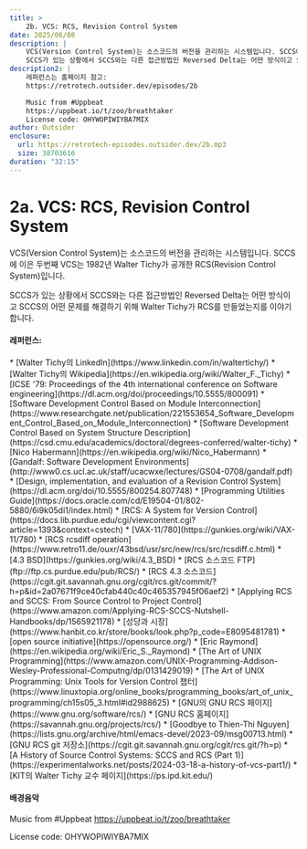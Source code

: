 ```yaml
---
title: >
    2b. VCS: RCS, Revision Control System
date: 2025/06/08
description: |
    VCS(Version Control System)는 소스코드의 버전을 관리하는 시스템입니다. SCCS에 이은 두번째 VCS는 1982년 Walter Tichy가 공개한 RCS(Revision Control System)입니다.
    SCCS가 있는 상황에서 SCCS와는 다른 접근방법인 Reversed Delta는 어떤 방식이고 SCCS의 어떤 문제를 해결하기 위해 Walter Tichy가 RCS를 만들었는지를 이야기합니다.
description2: |
    레퍼런스는 홈페이지 참고:
    https://retrotech.outsider.dev/episodes/2b

    Music from #Uppbeat
    https://uppbeat.io/t/zoo/breathtaker
    License code: OHYWOPIWIYBA7MIX
author: Outsider
enclosure:
  url: https://retrotech-episodes.outsider.dev/2b.mp3
  size: 38703616
duration: "32:15"
---
```


# 2a. VCS: RCS, Revision Control System

VCS(Version Control System)는 소스코드의 버전을 관리하는 시스템입니다.
SCCS에 이은 두번째 VCS는 1982년 Walter Tichy가 공개한 RCS(Revision Control System)입니다.

SCCS가 있는 상황에서 SCCS와는 다른 접근방법인 Reversed Delta는 어떤 방식이고
SCCS의 어떤 문제를 해결하기 위해 Walter Tichy가 RCS를 만들었는지를 이야기합니다.


<Badges
/>

#### 레퍼런스:
<div className="refs">
    * [Walter Tichy의 LinkedIn](https://www.linkedin.com/in/waltertichy/)
    * [Walter Tichy의 Wikipedia](https://en.wikipedia.org/wiki/Walter_F._Tichy)
    * [ICSE '79: Proceedings of the 4th international conference on Software engineering](https://dl.acm.org/doi/proceedings/10.5555/800091)
    * [Software Development Control Based on Module Interconnection](https://www.researchgate.net/publication/221553654_Software_Development_Control_Based_on_Module_Interconnection)
    * [Software Development Control Based on System Structure Description](https://csd.cmu.edu/academics/doctoral/degrees-conferred/walter-tichy)
    * [Nico Habermann](https://en.wikipedia.org/wiki/Nico_Habermann)
    * [Gandalf: Software Development Environments](http://www0.cs.ucl.ac.uk/staff/ucacwxe/lectures/GS04-0708/gandalf.pdf)
    * [Design, implementation, and evaluation of a Revision Control System](https://dl.acm.org/doi/10.5555/800254.807748)
    * [Programming Utilities Guide](https://docs.oracle.com/cd/E19504-01/802-5880/6i9k05di1/index.html)
    * [RCS: A System for Version Control](https://docs.lib.purdue.edu/cgi/viewcontent.cgi?article=1393&context=cstech)
    * [VAX-11/780](https://gunkies.org/wiki/VAX-11/780)
    * [RCS rcsdiff operation](https://www.retro11.de/ouxr/43bsd/usr/src/new/rcs/src/rcsdiff.c.html)
    * [4.3 BSD](https://gunkies.org/wiki/4.3_BSD)
    * [RCS 소스코드 FTP](ftp://ftp.cs.purdue.edu/pub/RCS/)
    * [RCS 4.3 소스코드](https://cgit.git.savannah.gnu.org/cgit/rcs.git/commit/?h=p&id=2a07671f9ce40cfab440c40c465357945f06aef2)
    * [Applying RCS and SCCS: From Source Control to Project Control](https://www.amazon.com/Applying-RCS-SCCS-Nutshell-Handbooks/dp/1565921178)
    * [성당과 시장](https://www.hanbit.co.kr/store/books/look.php?p_code=E8095481781)
    * [open source initiative](https://opensource.org/)
    * [Eric Raymond](https://en.wikipedia.org/wiki/Eric_S._Raymond)
    * [The Art of UNIX Programming](https://www.amazon.com/UNIX-Programming-Addison-Wesley-Professional-Computng/dp/0131429019)
    * [The Art of UNIX Programming: Unix Tools for Version Control 챕터](https://www.linuxtopia.org/online_books/programming_books/art_of_unix_programming/ch15s05_3.html#id2988625)
    * [GNU의 GNU RCS 페이지](https://www.gnu.org/software/rcs/)
    * [GNU RCS 홈페이지](https://savannah.gnu.org/projects/rcs/)
    * [Goodbye to Thien-Thi Nguyen](https://lists.gnu.org/archive/html/emacs-devel/2023-09/msg00713.html)
    * [GNU RCS git 저장소](https://cgit.git.savannah.gnu.org/cgit/rcs.git/?h=p)
    * [A History of Source Control Systems: SCCS and RCS (Part 1)](https://experimentalworks.net/posts/2024-03-18-a-history-of-vcs-part1/)
    * [KIT의 Walter Tichy 교수 페이지](https://ps.ipd.kit.edu/)
</div>

#### 배경음악
Music from #Uppbeat
https://uppbeat.io/t/zoo/breathtaker

License code: OHYWOPIWIYBA7MIX
